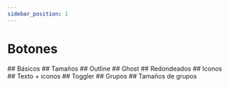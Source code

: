 ```yaml
---
sidebar_position: 1
---
```



# Botones

<div className="space-y-8 use-h2-only-for-anchors">
	## Básicos
	<Basic />
	## Tamaños
	<Sizes />
	## Outline
	<Outline />
	## Ghost
	<Ghost />
	## Redondeados
	<Rounded />
	## Iconos
	<Iconized />
	## Texto + iconos
	<TextIcon />
	## Toggler
	<Toggler />
	## Grupos
	<Group />
	## Tamaños de grupos
	<GroupSize />
</div>
